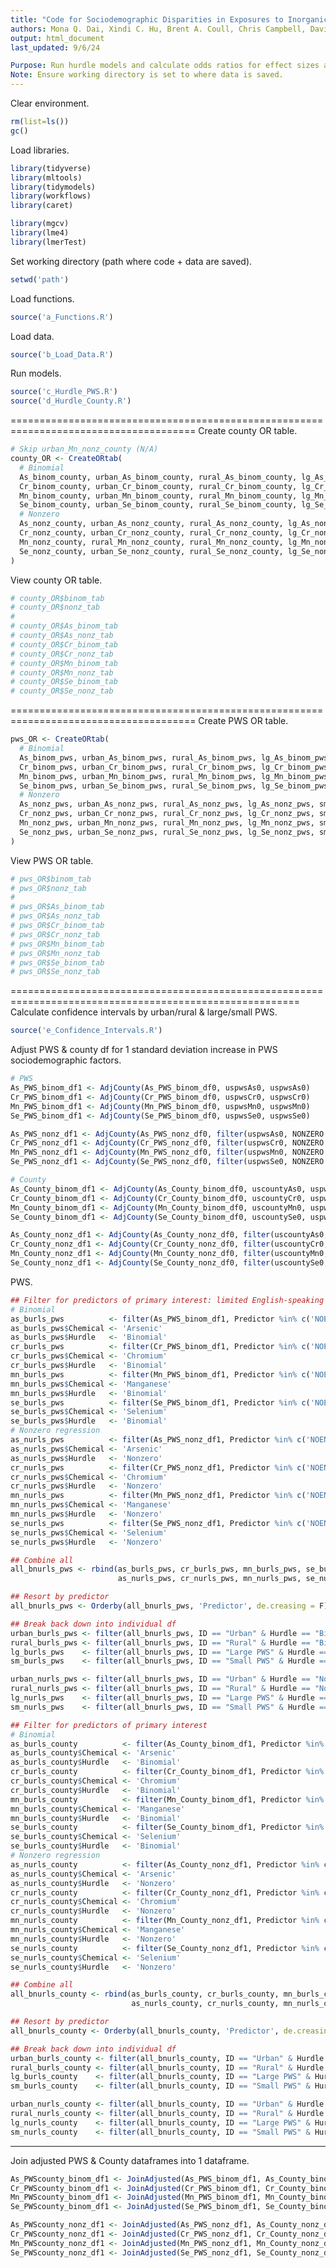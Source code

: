 ```yaml
---
title: "Code for Sociodemographic Disparities in Exposures to Inorganic Contaminants in United States Public Water Systems"
authors: Mona Q. Dai, Xindi C. Hu, Brent A. Coull, Chris Campbell, David Q. Andrews, Olga V. Naidenko, Elsie M. Sunderland
output: html_document
last_updated: 9/6/24

Purpose: Run hurdle models and calculate odds ratios for effect sizes at PWS service area and county scales.
Note: Ensure working directory is set to where data is saved.
---
```


Clear environment.
```r
rm(list=ls())
gc()

```

Load libraries.
```r
library(tidyverse)
library(mltools)
library(tidymodels)
library(workflows)
library(caret)

library(mgcv)
library(lme4)
library(lmerTest)

```

Set working directory (path where code + data are saved).
```r
setwd('path')

```

Load functions.
```r
source('a_Functions.R')

```

Load data.
```r
source('b_Load_Data.R')

```

Run models.
```r
source('c_Hurdle_PWS.R')
source('d_Hurdle_County.R')

```

======================================================================================
Create county OR table.
```r
# Skip urban_Mn_nonz_county (N/A)
county_OR <- CreateORtab(
  # Binomial
  As_binom_county, urban_As_binom_county, rural_As_binom_county, lg_As_binom_county, sm_As_binom_county,
  Cr_binom_county, urban_Cr_binom_county, rural_Cr_binom_county, lg_Cr_binom_county, sm_Cr_binom_county,
  Mn_binom_county, urban_Mn_binom_county, rural_Mn_binom_county, lg_Mn_binom_county, sm_Mn_binom_county,
  Se_binom_county, urban_Se_binom_county, rural_Se_binom_county, lg_Se_binom_county, sm_Se_binom_county,
  # Nonzero
  As_nonz_county, urban_As_nonz_county, rural_As_nonz_county, lg_As_nonz_county, sm_As_nonz_county,
  Cr_nonz_county, urban_Cr_nonz_county, rural_Cr_nonz_county, lg_Cr_nonz_county, sm_Cr_nonz_county,
  Mn_nonz_county, rural_Mn_nonz_county, rural_Mn_nonz_county, lg_Mn_nonz_county, sm_Mn_nonz_county,
  Se_nonz_county, urban_Se_nonz_county, rural_Se_nonz_county, lg_Se_nonz_county, sm_Se_nonz_county
)

```

View county OR table.
```r
# county_OR$binom_tab
# county_OR$nonz_tab
# 
# county_OR$As_binom_tab
# county_OR$As_nonz_tab
# county_OR$Cr_binom_tab
# county_OR$Cr_nonz_tab
# county_OR$Mn_binom_tab
# county_OR$Mn_nonz_tab
# county_OR$Se_binom_tab
# county_OR$Se_nonz_tab

```

======================================================================================
Create PWS OR table.
```r
pws_OR <- CreateORtab(
  # Binomial
  As_binom_pws, urban_As_binom_pws, rural_As_binom_pws, lg_As_binom_pws, sm_As_binom_pws,
  Cr_binom_pws, urban_Cr_binom_pws, rural_Cr_binom_pws, lg_Cr_binom_pws, sm_Cr_binom_pws,
  Mn_binom_pws, urban_Mn_binom_pws, rural_Mn_binom_pws, lg_Mn_binom_pws, sm_Mn_binom_pws,
  Se_binom_pws, urban_Se_binom_pws, rural_Se_binom_pws, lg_Se_binom_pws, sm_Se_binom_pws,
  # Nonzero
  As_nonz_pws, urban_As_nonz_pws, rural_As_nonz_pws, lg_As_nonz_pws, sm_As_nonz_pws,
  Cr_nonz_pws, urban_Cr_nonz_pws, rural_Cr_nonz_pws, lg_Cr_nonz_pws, sm_Cr_nonz_pws,
  Mn_nonz_pws, urban_Mn_nonz_pws, rural_Mn_nonz_pws, lg_Mn_nonz_pws, sm_Mn_nonz_pws,
  Se_nonz_pws, urban_Se_nonz_pws, rural_Se_nonz_pws, lg_Se_nonz_pws, sm_Se_nonz_pws
)

```

View PWS OR table.
```r
# pws_OR$binom_tab
# pws_OR$nonz_tab
# 
# pws_OR$As_binom_tab
# pws_OR$As_nonz_tab
# pws_OR$Cr_binom_tab
# pws_OR$Cr_nonz_tab
# pws_OR$Mn_binom_tab
# pws_OR$Mn_nonz_tab
# pws_OR$Se_binom_tab
# pws_OR$Se_nonz_tab

```


========================================================================================================
Calculate confidence intervals by urban/rural & large/small PWS.
```r
source('e_Confidence_Intervals.R')

```

Adjust PWS & county df for 1 standard deviation increase in PWS sociodemographic factors.
```r
# PWS
As_PWS_binom_df1 <- AdjCounty(As_PWS_binom_df0, uspwsAs0, uspwsAs0)
Cr_PWS_binom_df1 <- AdjCounty(Cr_PWS_binom_df0, uspwsCr0, uspwsCr0)
Mn_PWS_binom_df1 <- AdjCounty(Mn_PWS_binom_df0, uspwsMn0, uspwsMn0)
Se_PWS_binom_df1 <- AdjCounty(Se_PWS_binom_df0, uspwsSe0, uspwsSe0)

As_PWS_nonz_df1 <- AdjCounty(As_PWS_nonz_df0, filter(uspwsAs0, NONZERO == 1), uspwsAs0)
Cr_PWS_nonz_df1 <- AdjCounty(Cr_PWS_nonz_df0, filter(uspwsCr0, NONZERO == 1), uspwsCr0)
Mn_PWS_nonz_df1 <- AdjCounty(Mn_PWS_nonz_df0, filter(uspwsMn0, NONZERO == 1), uspwsMn0)
Se_PWS_nonz_df1 <- AdjCounty(Se_PWS_nonz_df0, filter(uspwsSe0, NONZERO == 1), uspwsSe0)

# County
As_County_binom_df1 <- AdjCounty(As_County_binom_df0, uscountyAs0, uspwsAs0)
Cr_County_binom_df1 <- AdjCounty(Cr_County_binom_df0, uscountyCr0, uspwsCr0)
Mn_County_binom_df1 <- AdjCounty(Mn_County_binom_df0, uscountyMn0, uspwsMn0)
Se_County_binom_df1 <- AdjCounty(Se_County_binom_df0, uscountySe0, uspwsSe0)

As_County_nonz_df1 <- AdjCounty(As_County_nonz_df0, filter(uscountyAs0, NONZERO == 1), uspwsAs0)
Cr_County_nonz_df1 <- AdjCounty(Cr_County_nonz_df0, filter(uscountyCr0, NONZERO == 1), uspwsCr0)
Mn_County_nonz_df1 <- AdjCounty(Mn_County_nonz_df0, filter(uscountyMn0, NONZERO == 1), uspwsMn0)
Se_County_nonz_df1 <- AdjCounty(Se_County_nonz_df0, filter(uscountySe0, NONZERO == 1), uspwsSe0)

```

PWS.
```r
## Filter for predictors of primary interest: limited English-speaking house holds (NOENG), Black residents (BLACK), & PIR<2 (POVERTY200)
# Binomial
as_burls_pws          <- filter(As_PWS_binom_df1, Predictor %in% c('NOENG', 'BLACK', 'POVERTY200'))
as_burls_pws$Chemical <- 'Arsenic'
as_burls_pws$Hurdle   <- 'Binomial'
cr_burls_pws          <- filter(Cr_PWS_binom_df1, Predictor %in% c('NOENG', 'BLACK', 'POVERTY200'))
cr_burls_pws$Chemical <- 'Chromium'
cr_burls_pws$Hurdle   <- 'Binomial'
mn_burls_pws          <- filter(Mn_PWS_binom_df1, Predictor %in% c('NOENG', 'BLACK', 'POVERTY200'))
mn_burls_pws$Chemical <- 'Manganese'
mn_burls_pws$Hurdle   <- 'Binomial'
se_burls_pws          <- filter(Se_PWS_binom_df1, Predictor %in% c('NOENG', 'BLACK', 'POVERTY200'))
se_burls_pws$Chemical <- 'Selenium'
se_burls_pws$Hurdle   <- 'Binomial'
# Nonzero regression
as_nurls_pws          <- filter(As_PWS_nonz_df1, Predictor %in% c('NOENG', 'BLACK', 'POVERTY200'))
as_nurls_pws$Chemical <- 'Arsenic'
as_nurls_pws$Hurdle   <- 'Nonzero'
cr_nurls_pws          <- filter(Cr_PWS_nonz_df1, Predictor %in% c('NOENG', 'BLACK', 'POVERTY200'))
cr_nurls_pws$Chemical <- 'Chromium'
cr_nurls_pws$Hurdle   <- 'Nonzero'
mn_nurls_pws          <- filter(Mn_PWS_nonz_df1, Predictor %in% c('NOENG', 'BLACK', 'POVERTY200'))
mn_nurls_pws$Chemical <- 'Manganese'
mn_nurls_pws$Hurdle   <- 'Nonzero'
se_nurls_pws          <- filter(Se_PWS_nonz_df1, Predictor %in% c('NOENG', 'BLACK', 'POVERTY200'))
se_nurls_pws$Chemical <- 'Selenium'
se_nurls_pws$Hurdle   <- 'Nonzero'

## Combine all
all_bnurls_pws <- rbind(as_burls_pws, cr_burls_pws, mn_burls_pws, se_burls_pws,
                        as_nurls_pws, cr_nurls_pws, mn_nurls_pws, se_nurls_pws)

## Resort by predictor
all_bnurls_pws <- Orderby(all_bnurls_pws, 'Predictor', de.creasing = F)

## Break back down into individual df
urban_burls_pws <- filter(all_bnurls_pws, ID == "Urban" & Hurdle == "Binomial")
rural_burls_pws <- filter(all_bnurls_pws, ID == "Rural" & Hurdle == "Binomial")
lg_burls_pws    <- filter(all_bnurls_pws, ID == "Large PWS" & Hurdle == "Binomial")
sm_burls_pws    <- filter(all_bnurls_pws, ID == "Small PWS" & Hurdle == "Binomial")

urban_nurls_pws <- filter(all_bnurls_pws, ID == "Urban" & Hurdle == "Nonzero")
rural_nurls_pws <- filter(all_bnurls_pws, ID == "Rural" & Hurdle == "Nonzero")
lg_nurls_pws    <- filter(all_bnurls_pws, ID == "Large PWS" & Hurdle == "Nonzero")
sm_nurls_pws    <- filter(all_bnurls_pws, ID == "Small PWS" & Hurdle == "Nonzero")

```

```r
## Filter for predictors of primary interest
# Binomial
as_burls_county          <- filter(As_County_binom_df1, Predictor %in% c('NOENG', 'BLACK', 'POVERTY200'))
as_burls_county$Chemical <- 'Arsenic'
as_burls_county$Hurdle   <- 'Binomial'
cr_burls_county          <- filter(Cr_County_binom_df1, Predictor %in% c('NOENG', 'BLACK', 'POVERTY200'))
cr_burls_county$Chemical <- 'Chromium'
cr_burls_county$Hurdle   <- 'Binomial'
mn_burls_county          <- filter(Mn_County_binom_df1, Predictor %in% c('NOENG', 'BLACK', 'POVERTY200'))
mn_burls_county$Chemical <- 'Manganese'
mn_burls_county$Hurdle   <- 'Binomial'
se_burls_county          <- filter(Se_County_binom_df1, Predictor %in% c('NOENG', 'BLACK', 'POVERTY200'))
se_burls_county$Chemical <- 'Selenium'
se_burls_county$Hurdle   <- 'Binomial'
# Nonzero regression
as_nurls_county          <- filter(As_County_nonz_df1, Predictor %in% c('NOENG', 'BLACK', 'POVERTY200'))
as_nurls_county$Chemical <- 'Arsenic'
as_nurls_county$Hurdle   <- 'Nonzero'
cr_nurls_county          <- filter(Cr_County_nonz_df1, Predictor %in% c('NOENG', 'BLACK', 'POVERTY200'))
cr_nurls_county$Chemical <- 'Chromium'
cr_nurls_county$Hurdle   <- 'Nonzero'
mn_nurls_county          <- filter(Mn_County_nonz_df1, Predictor %in% c('NOENG', 'BLACK', 'POVERTY200'))
mn_nurls_county$Chemical <- 'Manganese'
mn_nurls_county$Hurdle   <- 'Nonzero'
se_nurls_county          <- filter(Se_County_nonz_df1, Predictor %in% c('NOENG', 'BLACK', 'POVERTY200'))
se_nurls_county$Chemical <- 'Selenium'
se_nurls_county$Hurdle   <- 'Nonzero'

## Combine all
all_bnurls_county <- rbind(as_burls_county, cr_burls_county, mn_burls_county, se_burls_county,
                           as_nurls_county, cr_nurls_county, mn_nurls_county, se_nurls_county)

## Resort by predictor
all_bnurls_county <- Orderby(all_bnurls_county, 'Predictor', de.creasing = F)

## Break back down into individual df
urban_burls_county <- filter(all_bnurls_county, ID == "Urban" & Hurdle == "Binomial")
rural_burls_county <- filter(all_bnurls_county, ID == "Rural" & Hurdle == "Binomial")
lg_burls_county    <- filter(all_bnurls_county, ID == "Large PWS" & Hurdle == "Binomial")
sm_burls_county    <- filter(all_bnurls_county, ID == "Small PWS" & Hurdle == "Binomial")

urban_nurls_county <- filter(all_bnurls_county, ID == "Urban" & Hurdle == "Nonzero")
rural_nurls_county <- filter(all_bnurls_county, ID == "Rural" & Hurdle == "Nonzero")
lg_nurls_county    <- filter(all_bnurls_county, ID == "Large PWS" & Hurdle == "Nonzero")
sm_nurls_county    <- filter(all_bnurls_county, ID == "Small PWS" & Hurdle == "Nonzero")

```

-------------------------
Join adjusted PWS & County dataframes into 1 dataframe.
```r
As_PWScounty_binom_df1 <- JoinAdjusted(As_PWS_binom_df1, As_County_binom_df1)
Cr_PWScounty_binom_df1 <- JoinAdjusted(Cr_PWS_binom_df1, Cr_County_binom_df1)
Mn_PWScounty_binom_df1 <- JoinAdjusted(Mn_PWS_binom_df1, Mn_County_binom_df1)
Se_PWScounty_binom_df1 <- JoinAdjusted(Se_PWS_binom_df1, Se_County_binom_df1)

As_PWScounty_nonz_df1 <- JoinAdjusted(As_PWS_nonz_df1, As_County_nonz_df1)
Cr_PWScounty_nonz_df1 <- JoinAdjusted(Cr_PWS_nonz_df1, Cr_County_nonz_df1)
Mn_PWScounty_nonz_df1 <- JoinAdjusted(Mn_PWS_nonz_df1, Mn_County_nonz_df1)
Se_PWScounty_nonz_df1 <- JoinAdjusted(Se_PWS_nonz_df1, Se_County_nonz_df1)

```









